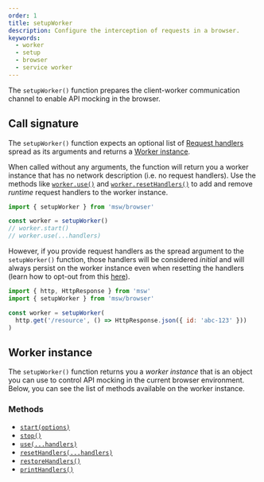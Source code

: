 ```yaml
---
order: 1
title: setupWorker
description: Configure the interception of requests in a browser.
keywords:
  - worker
  - setup
  - browser
  - service worker
---
```


The `setupWorker()` function prepares the client-worker communication channel to enable API mocking in the browser.

## Call signature

The `setupWorker()` function expects an optional list of [Request handlers](/docs/concepts/request-handler) spread as its arguments and returns a [Worker instance](#worker-instance).

When called without any arguments, the function will return you a worker instance that has no network description (i.e. no request handlers). Use the methods like [`worker.use()`](/docs/api/setup-worker/use) and [`worker.resetHandlers()`](/docs/api/setup-worker/reset-handlers) to add and remove _runtime_ request handlers to the worker instance.

```js
import { setupWorker } from 'msw/browser'

const worker = setupWorker()
// worker.start()
// worker.use(...handlers)
```

However, if you provide request handlers as the spread argument to the `setupWorker()` function, those handlers will be considered _initial_ and will always persist on the worker instance even when resetting the handlers (learn how to opt-out from this [here](/docs/api/setup-worker/reset-handlers)).

```js
import { http, HttpResponse } from 'msw'
import { setupWorker } from 'msw/browser'

const worker = setupWorker(
  http.get('/resource', () => HttpResponse.json({ id: 'abc-123' }))
)
```

## Worker instance

The `setupWorker()` function returns you a _worker instance_ that is an object you can use to control API mocking in the current browser environment. Below, you can see the list of methods available on the worker instance.

### Methods

- [`start(options)`](/docs/api/setup-worker/start)
- [`stop()`](/docs/api/setup-worker/stop)
- [`use(...handlers)`](/docs/api/setup-worker/use)
- [`resetHandlers(...handlers)`](/docs/api/setup-worker/reset-handlers)
- [`restoreHandlers()`](/docs/api/setup-worker/restore-handlers)
- [`printHandlers()`](/docs/api/setup-worker/print-handlers)
